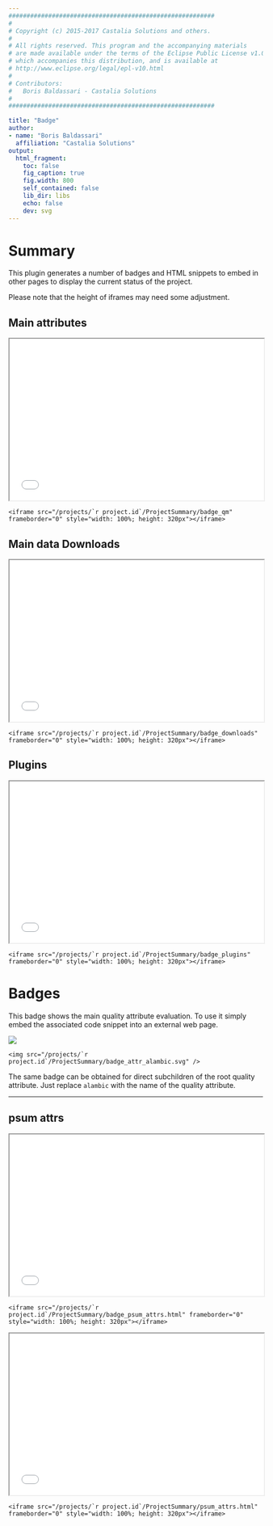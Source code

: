 ```yaml
---
#########################################################
#
# Copyright (c) 2015-2017 Castalia Solutions and others.
#
# All rights reserved. This program and the accompanying materials
# are made available under the terms of the Eclipse Public License v1.0
# which accompanies this distribution, and is available at
# http://www.eclipse.org/legal/epl-v10.html
#
# Contributors:
#   Boris Baldassari - Castalia Solutions
#
#########################################################

title: "Badge"
author:
- name: "Boris Baldassari"
  affiliation: "Castalia Solutions"
output:
  html_fragment:
    toc: false
    fig_caption: true
    fig.width: 800
    self_contained: false
    lib_dir: libs
    echo: false
    dev: svg
---
```


# Summary

This plugin generates a number of badges and HTML snippets to embed in other pages to display the current status of the project.

Please note that the height of iframes may need some adjustment.

<div class="row"><div class="col-md-4">

## Main attributes

<iframe src="/projects/`r project.id`/ProjectSummary/badge_qm" frameborder="1" style="width: 100%; height: 320px" scrolling="no"></iframe>

```<iframe src="/projects/`r project.id`/ProjectSummary/badge_qm" frameborder="0" style="width: 100%; height: 320px"></iframe>```

</div><div class="col-md-4">

## Main data Downloads

<iframe src="/projects/`r project.id`/ProjectSummary/badge_downloads" frameborder="1" style="width: 100%; height: 320px" scrolling="no"></iframe>

```<iframe src="/projects/`r project.id`/ProjectSummary/badge_downloads" frameborder="0" style="width: 100%; height: 320px"></iframe>```

</div><div class="col-md-4">

## Plugins

<iframe src="/projects/`r project.id`/ProjectSummary/badge_plugins" frameborder="1" style="width: 100%; height: 320px" scrolling="no"></iframe>

```<iframe src="/projects/`r project.id`/ProjectSummary/badge_plugins" frameborder="0" style="width: 100%; height: 320px"></iframe>```


</div></div>

# Badges

<div class="row"><div class="col-md-6">

This badge shows the main quality attribute evaluation. To use it simply embed the associated code snippet into an external web page.

<img src="/projects/`r project.id`/ProjectSummary/badge_attr_alambic.svg" />

```<img src="/projects/`r project.id`/ProjectSummary/badge_attr_alambic.svg" />```

</div><div class="col-md-6">

The same badge can be obtained for direct subchildren of the root quality attribute. Just replace `alambic` with the name of the quality attribute.

</div></div>

-----

## psum attrs

<iframe src="/projects/`r project.id`/ProjectSummary/badge_psum_attrs.html" frameborder="1" style="width: 100%; height: 320px" scrolling="no"></iframe>

```<iframe src="/projects/`r project.id`/ProjectSummary/badge_psum_attrs.html" frameborder="0" style="width: 100%; height: 320px"></iframe>```

<iframe src="/projects/`r project.id`/ProjectSummary/psum_attrs.html" frameborder="1" style="width: 100%; height: 320px" scrolling="no"></iframe>

```<iframe src="/projects/`r project.id`/ProjectSummary/psum_attrs.html" frameborder="0" style="width: 100%; height: 320px"></iframe>```